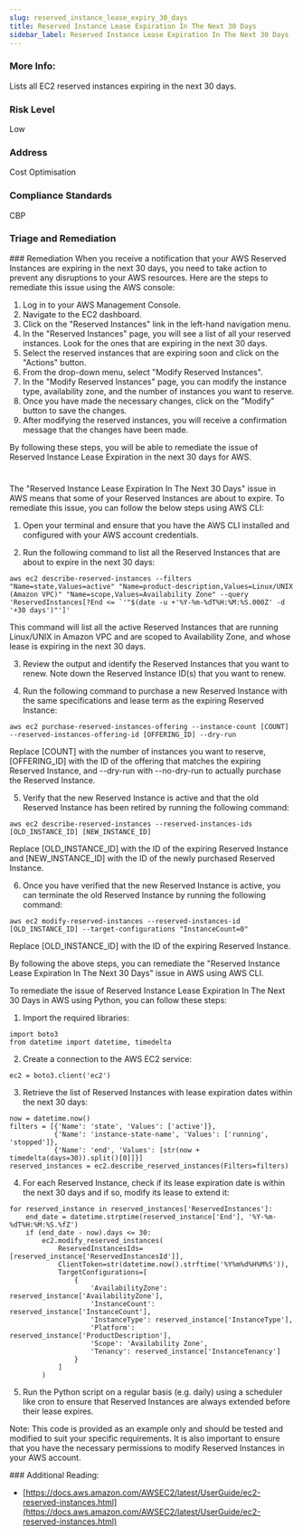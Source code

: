 ```yaml
---
slug: reserved_instance_lease_expiry_30_days
title: Reserved Instance Lease Expiration In The Next 30 Days
sidebar_label: Reserved Instance Lease Expiration In The Next 30 Days
---
```


### More Info:

Lists all EC2 reserved instances expiring in the next 30 days.

### Risk Level

Low

### Address

Cost Optimisation

### Compliance Standards

CBP


### Triage and Remediation
<Tabs>
<Tab title='Remediation'>
### Remediation

<AccordionGroup>
<Accordion title='Using Console' defaultOpen='true'>
When you receive a notification that your AWS Reserved Instances are expiring in the next 30 days, you need to take action to prevent any disruptions to your AWS resources. Here are the steps to remediate this issue using the AWS console:

1. Log in to your AWS Management Console.
2. Navigate to the EC2 dashboard.
3. Click on the "Reserved Instances" link in the left-hand navigation menu.
4. In the "Reserved Instances" page, you will see a list of all your reserved instances. Look for the ones that are expiring in the next 30 days.
5. Select the reserved instances that are expiring soon and click on the "Actions" button.
6. From the drop-down menu, select "Modify Reserved Instances".
7. In the "Modify Reserved Instances" page, you can modify the instance type, availability zone, and the number of instances you want to reserve.
8. Once you have made the necessary changes, click on the "Modify" button to save the changes.
9. After modifying the reserved instances, you will receive a confirmation message that the changes have been made.

By following these steps, you will be able to remediate the issue of Reserved Instance Lease Expiration in the next 30 days for AWS.

#
</Accordion>

<Accordion title='Using CLI'>
The "Reserved Instance Lease Expiration In The Next 30 Days" issue in AWS means that some of your Reserved Instances are about to expire. To remediate this issue, you can follow the below steps using AWS CLI:

1. Open your terminal and ensure that you have the AWS CLI installed and configured with your AWS account credentials.

2. Run the following command to list all the Reserved Instances that are about to expire in the next 30 days:

```
aws ec2 describe-reserved-instances --filters "Name=state,Values=active" "Name=product-description,Values=Linux/UNIX (Amazon VPC)" "Name=scope,Values=Availability Zone" --query 'ReservedInstances[?End <= `'"$(date -u +'%Y-%m-%dT%H:%M:%S.000Z' -d '+30 days')"']'
```

This command will list all the active Reserved Instances that are running Linux/UNIX in Amazon VPC and are scoped to Availability Zone, and whose lease is expiring in the next 30 days.

3. Review the output and identify the Reserved Instances that you want to renew. Note down the Reserved Instance ID(s) that you want to renew.

4. Run the following command to purchase a new Reserved Instance with the same specifications and lease term as the expiring Reserved Instance:

```
aws ec2 purchase-reserved-instances-offering --instance-count [COUNT] --reserved-instances-offering-id [OFFERING_ID] --dry-run
```

Replace [COUNT] with the number of instances you want to reserve, [OFFERING_ID] with the ID of the offering that matches the expiring Reserved Instance, and --dry-run with --no-dry-run to actually purchase the Reserved Instance.

5. Verify that the new Reserved Instance is active and that the old Reserved Instance has been retired by running the following command:

```
aws ec2 describe-reserved-instances --reserved-instances-ids [OLD_INSTANCE_ID] [NEW_INSTANCE_ID]
```

Replace [OLD_INSTANCE_ID] with the ID of the expiring Reserved Instance and [NEW_INSTANCE_ID] with the ID of the newly purchased Reserved Instance.

6. Once you have verified that the new Reserved Instance is active, you can terminate the old Reserved Instance by running the following command:

```
aws ec2 modify-reserved-instances --reserved-instances-id [OLD_INSTANCE_ID] --target-configurations "InstanceCount=0"
```

Replace [OLD_INSTANCE_ID] with the ID of the expiring Reserved Instance.

By following the above steps, you can remediate the "Reserved Instance Lease Expiration In The Next 30 Days" issue in AWS using AWS CLI.
</Accordion>

<Accordion title='Using Python'>
To remediate the issue of Reserved Instance Lease Expiration In The Next 30 Days in AWS using Python, you can follow these steps:

1. Import the required libraries:

```
import boto3
from datetime import datetime, timedelta
```

2. Create a connection to the AWS EC2 service:

```
ec2 = boto3.client('ec2')
```

3. Retrieve the list of Reserved Instances with lease expiration dates within the next 30 days:

```
now = datetime.now()
filters = [{'Name': 'state', 'Values': ['active']},
           {'Name': 'instance-state-name', 'Values': ['running', 'stopped']},
           {'Name': 'end', 'Values': [str(now + timedelta(days=30)).split()[0]]}]
reserved_instances = ec2.describe_reserved_instances(Filters=filters)
```

4. For each Reserved Instance, check if its lease expiration date is within the next 30 days and if so, modify its lease to extend it:

```
for reserved_instance in reserved_instances['ReservedInstances']:
    end_date = datetime.strptime(reserved_instance['End'], '%Y-%m-%dT%H:%M:%S.%fZ')
    if (end_date - now).days <= 30:
        ec2.modify_reserved_instances(
            ReservedInstancesIds=[reserved_instance['ReservedInstancesId']],
            ClientToken=str(datetime.now().strftime('%Y%m%d%H%M%S')),
            TargetConfigurations=[
                {
                    'AvailabilityZone': reserved_instance['AvailabilityZone'],
                    'InstanceCount': reserved_instance['InstanceCount'],
                    'InstanceType': reserved_instance['InstanceType'],
                    'Platform': reserved_instance['ProductDescription'],
                    'Scope': 'Availability Zone',
                    'Tenancy': reserved_instance['InstanceTenancy']
                }
            ]
        )
```

5. Run the Python script on a regular basis (e.g. daily) using a scheduler like cron to ensure that Reserved Instances are always extended before their lease expires.

Note: This code is provided as an example only and should be tested and modified to suit your specific requirements. It is also important to ensure that you have the necessary permissions to modify Reserved Instances in your AWS account.
</Accordion>

</AccordionGroup>
</Tab>
</Tabs>
### Additional Reading:

- [https://docs.aws.amazon.com/AWSEC2/latest/UserGuide/ec2-reserved-instances.html](https://docs.aws.amazon.com/AWSEC2/latest/UserGuide/ec2-reserved-instances.html) 

